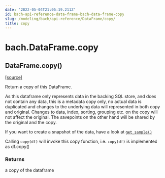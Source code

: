 ```yaml
---
date: '2022-05-04T21:05:19.211Z'
id: bach-api-reference-data-frame-bach-data-frame-copy
slug: /modeling/bach/api-reference/DataFrame/copy/
title: copy
---
```


# bach.DataFrame.copy

<div className="method">

<h2 className="signature-method"><span className="additional-name">DataFrame.</span><span className="name">copy(</span><small className="parameter-list"></small>)</h2>


&#8203;<span className="view-source">[[source]](https://github.com/objectiv/objectiv-analytics/blob/main/bach/bach/dataframe.py)</span>

<div className="content">

Return a copy of this DataFrame.

As this dataframe only represents data in the backing SQL store, and does not contain any data,
this is a metadata copy only, no actual data is duplicated and changes to the underlying data
will represented in both copy and original.
Changes to data, index, sorting, grouping etc. on the copy will not affect the original.
The savepoints on the other hand will be shared by the original and the copy.

If you want to create a snapshot of the data, have a look at [`get_sample()`](/modeling/bach/api-reference/DataFrame/bach.DataFrame.get_sample.mdx)

Calling `copy(df)` will invoke this copy function, i.e. `copy(df)` is implemented as df.copy()


### Returns

a copy of the dataframe



</div>


</div>
